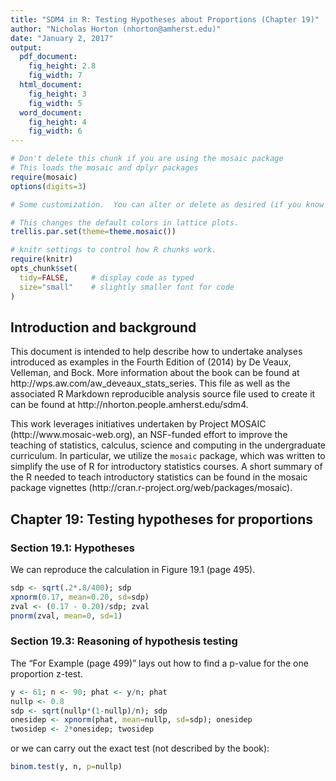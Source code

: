 ```yaml
---
title: "SDM4 in R: Testing Hypotheses about Proportions (Chapter 19)"
author: "Nicholas Horton (nhorton@amherst.edu)"
date: "January 2, 2017"
output: 
  pdf_document:
    fig_height: 2.8
    fig_width: 7
  html_document:
    fig_height: 3
    fig_width: 5
  word_document:
    fig_height: 4
    fig_width: 6
---
```



```r
# Don't delete this chunk if you are using the mosaic package
# This loads the mosaic and dplyr packages
require(mosaic)
options(digits=3)
```

```r
# Some customization.  You can alter or delete as desired (if you know what you are doing).

# This changes the default colors in lattice plots.
trellis.par.set(theme=theme.mosaic())  

# knitr settings to control how R chunks work.
require(knitr)
opts_chunk$set(
  tidy=FALSE,     # display code as typed
  size="small"    # slightly smaller font for code
)
```

## Introduction and background 

This document is intended to help describe how to undertake analyses introduced 
as examples in the Fourth Edition of \emph{Stats: Data and Models} (2014) by De Veaux, Velleman, and Bock.
More information about the book can be found at http://wps.aw.com/aw_deveaux_stats_series.  This
file as well as the associated R Markdown reproducible analysis source file used to create it can be found at http://nhorton.people.amherst.edu/sdm4.

This work leverages initiatives undertaken by Project MOSAIC (http://www.mosaic-web.org), an NSF-funded effort to improve the teaching of statistics, calculus, science and computing in the undergraduate curriculum. In particular, we utilize the `mosaic` package, which was written to simplify the use of R for introductory statistics courses. A short summary of the R needed to teach introductory statistics can be found in the mosaic package vignettes (http://cran.r-project.org/web/packages/mosaic).

## Chapter 19: Testing hypotheses for proportions

### Section 19.1: Hypotheses

We can reproduce the calculation in Figure 19.1 (page 495).

```r
sdp <- sqrt(.2*.8/400); sdp
xpnorm(0.17, mean=0.20, sd=sdp)
zval <- (0.17 - 0.20)/sdp; zval
pnorm(zval, mean=0, sd=1)
```

### Section 19.3: Reasoning of hypothesis testing

The "For Example (page 499)" lays out how to find a p-value for the one proportion z-test.

```r
y <- 61; n <- 90; phat <- y/n; phat
nullp <- 0.8
sdp <- sqrt(nullp*(1-nullp)/n); sdp
onesidep <- xpnorm(phat, mean=nullp, sd=sdp); onesidep
twosidep <- 2*onesidep; twosidep
```

or we can carry out the exact test (not described by the book):

```r
binom.test(y, n, p=nullp)
```
